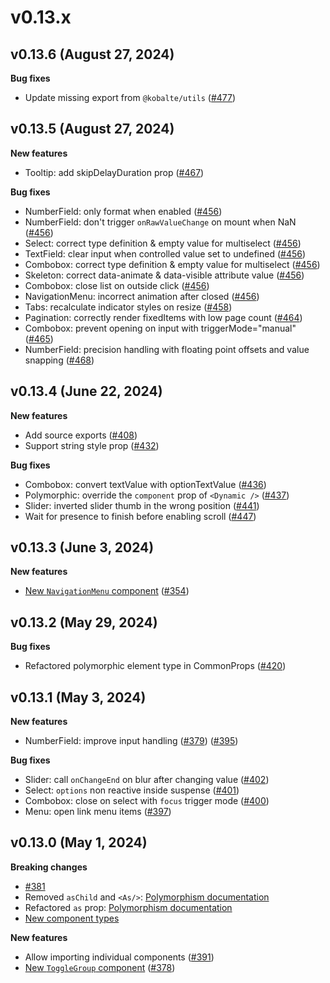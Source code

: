 # v0.13.x

## v0.13.6 (August 27, 2024)

**Bug fixes**

- Update missing export from `@kobalte/utils` ([#477](https://github.com/kobaltedev/kobalte/pull/477))

## v0.13.5 (August 27, 2024)

**New features**

- Tooltip: add skipDelayDuration prop ([#467](https://github.com/kobaltedev/kobalte/pull/467))

**Bug fixes**

- NumberField: only format when enabled ([#456](https://github.com/kobaltedev/kobalte/pull/456))
- NumberField: don't trigger `onRawValueChange` on mount when NaN ([#456](https://github.com/kobaltedev/kobalte/pull/456))
- Select: correct type definition & empty value for multiselect ([#456](https://github.com/kobaltedev/kobalte/pull/456))
- TextField: clear input when controlled value set to undefined ([#456](https://github.com/kobaltedev/kobalte/pull/456))
- Combobox: correct type definition & empty value for multiselect ([#456](https://github.com/kobaltedev/kobalte/pull/456))
- Skeleton: correct data-animate & data-visible attribute value ([#456](https://github.com/kobaltedev/kobalte/pull/456))
- Combobox: close list on outside click ([#456](https://github.com/kobaltedev/kobalte/pull/456))
- NavigationMenu: incorrect animation after closed ([#456](https://github.com/kobaltedev/kobalte/pull/456))
- Tabs: recalculate indicator styles on resize ([#458](https://github.com/kobaltedev/kobalte/pull/458))
- Pagination: correctly render fixedItems with low page count ([#464](https://github.com/kobaltedev/kobalte/pull/464))
- Combobox: prevent opening on input with triggerMode="manual" ([#465](https://github.com/kobaltedev/kobalte/pull/465))
- NumberField: precision handling with floating point offsets and value snapping ([#468](https://github.com/kobaltedev/kobalte/pull/468))

## v0.13.4 (June 22, 2024)

**New features**

- Add source exports ([#408](https://github.com/kobaltedev/kobalte/pull/408))
- Support string style prop ([#432](https://github.com/kobaltedev/kobalte/pull/432))

**Bug fixes**

- Combobox: convert textValue with optionTextValue ([#436](https://github.com/kobaltedev/kobalte/pull/436))
- Polymorphic: override the `component` prop of `<Dynamic />` ([#437](https://github.com/kobaltedev/kobalte/pull/437))
- Slider: inverted slider thumb in the wrong position ([#441](https://github.com/kobaltedev/kobalte/pull/441))
- Wait for presence to finish before enabling scroll ([#447](https://github.com/kobaltedev/kobalte/pull/447))

## v0.13.3 (June 3, 2024)

**New features**

- [New `NavigationMenu` component](/docs/core/components/navigation-menu) ([#354](https://github.com/kobaltedev/kobalte/pull/409))

## v0.13.2 (May 29, 2024)

**Bug fixes**

- Refactored polymorphic element type in CommonProps ([#420](https://github.com/kobaltedev/kobalte/pull/420))

## v0.13.1 (May 3, 2024)

**New features**

- NumberField: improve input handling ([#379](https://github.com/kobaltedev/kobalte/pull/379)) ([#395](https://github.com/kobaltedev/kobalte/pull/395))

**Bug fixes**

- Slider: call `onChangeEnd` on blur after changing value ([#402](https://github.com/kobaltedev/kobalte/pull/402))
- Select: `options` non reactive inside suspense ([#401](https://github.com/kobaltedev/kobalte/pull/401))
- Combobox: close on select with `focus` trigger mode ([#400](https://github.com/kobaltedev/kobalte/pull/400))
- Menu: open link menu items ([#397](https://github.com/kobaltedev/kobalte/pull/397))

## v0.13.0 (May 1, 2024)

**Breaking changes**

- [#381](https://github.com/kobaltedev/kobalte/pull/381)
- Removed `asChild` and `<As/>`: [Polymorphism documentation](/docs/core/overview/polymorphism)
- Refactored `as` prop: [Polymorphism documentation](/docs/core/overview/polymorphism)
- [New component types](/docs/core/overview/polymorphism#types)

**New features**

- Allow importing individual components ([#391](https://github.com/kobaltedev/kobalte/pull/391))
- [New `ToggleGroup` component](/docs/core/components/toggle-group) ([#378](https://github.com/kobaltedev/kobalte/pull/378))
